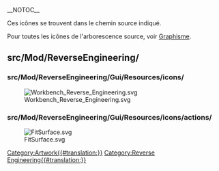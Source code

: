 __NOTOC__
<languages/>

Ces icônes se trouvent dans le chemin source indiqué. 

Pour toutes les icônes de l'arborescence source, voir [[Artwork/fr|Graphisme]].

== src/Mod/ReverseEngineering/ ==

=== src/Mod/ReverseEngineering/Gui/Resources/icons/ ===

[[Image:Workbench_Reverse_Engineering.svg]]

=== src/Mod/ReverseEngineering/Gui/Resources/icons/actions/ ===

[[Image:FitSurface.svg]]


[[Category:Artwork{{#translation:}}]]
<noinclude>[[Category:Reverse Engineering{{#translation:}}]]</noinclude> <!-- Does not get transcluded -->